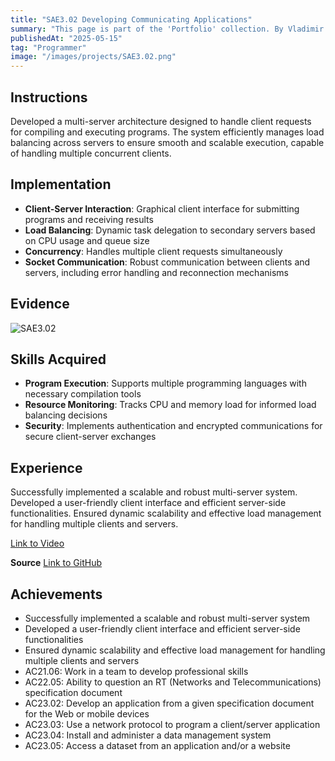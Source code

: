 ```yaml
---
title: "SAE3.02 Developing Communicating Applications"
summary: "This page is part of the 'Portfolio' collection. By Vladimir Nechaev."
publishedAt: "2025-05-15"
tag: "Programmer"
image: "/images/projects/SAE3.02.png"
---
```


## Instructions

Developed a multi-server architecture designed to handle client requests for compiling and executing programs. The system efficiently manages load balancing across servers to ensure smooth and scalable execution, capable of handling multiple concurrent clients.

## Implementation

- **Client-Server Interaction**: Graphical client interface for submitting programs and receiving results
- **Load Balancing**: Dynamic task delegation to secondary servers based on CPU usage and queue size
- **Concurrency**: Handles multiple client requests simultaneously
- **Socket Communication**: Robust communication between clients and servers, including error handling and reconnection mechanisms

## Evidence

![SAE3.02](/images/projects/SAE3.02.png)

## Skills Acquired

- **Program Execution**: Supports multiple programming languages with necessary compilation tools
- **Resource Monitoring**: Tracks CPU and memory load for informed load balancing decisions
- **Security**: Implements authentication and encrypted communications for secure client-server exchanges

## Experience

Successfully implemented a scalable and robust multi-server system. Developed a user-friendly client interface and efficient server-side functionalities. Ensured dynamic scalability and effective load management for handling multiple clients and servers.

[Link to Video](https://youtu.be/XpD7J2_UszE)

**Source**
[Link to GitHub](https://github.com/Valeysy/SAE3.02)

## Achievements

- Successfully implemented a scalable and robust multi-server system
- Developed a user-friendly client interface and efficient server-side functionalities
- Ensured dynamic scalability and effective load management for handling multiple clients and servers
- AC21.06: Work in a team to develop professional skills
- AC22.05: Ability to question an RT (Networks and Telecommunications) specification document
- AC23.02: Develop an application from a given specification document for the Web or mobile devices
- AC23.03: Use a network protocol to program a client/server application
- AC23.04: Install and administer a data management system
- AC23.05: Access a dataset from an application and/or a website
